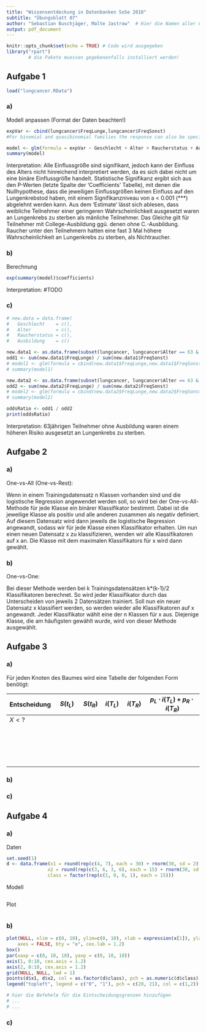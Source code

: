 ```yaml
---
title: "Wissensentdeckung in Datenbanken SoSe 2018"
subtitle: "Übungsblatt 07"
author: "Sebastian Buschjäger, Malte Jastrow"  # Hier die Namen aller Gruppenmitglieder eintragen!
output: pdf_document
---
```


```r
knitr::opts_chunk$set(echo = TRUE) # Code wird ausgegeben
library("rpart")
        # die Pakete muessen gegebenenfalls installiert werden!
```
## Aufgabe 1
```r
load("lungcancer.RData")
```


### a)
Modell anpassen (Format der Daten beachten!)
```r
expVar <- cbind(lungcancer$FreqLunge,lungcancer$FreqSonst)
#For binomial and quasibinomial families the response can also be specified as a two-column matrix with the columns giving the numbers of successes (=FreqLunge) and failure

model <- glm(formula = expVar ~ Geschlecht + Alter + Raucherstatus + Ausbildung, family = binomial(), data = lungcancer)
summary(model)

```
Interpretation:
Alle Einflussgröße sind signifikant, jedoch kann der Einfluss des Alters nicht hinreichend interpretiert werden, da es sich dabei nicht um eine binäre Einflussgröße handelt.
Statistische Signifikanz ergibt sich aus den P-Werten (letzte Spalte der 'Coefficients' Tabelle), mit denen die Nullhypothese, dass die jeweiligen Einflussgrößen keinen Einfluss auf den Lungenkrebstod haben, mit einem Signifikanzniveau von a < 0.001 (***) abgelehnt werden kann.
Aus dem 'Estimate' lässt sich ablesen, dass weibliche Teilnehmer einer geringeren Wahrscheinlichkeit ausgesetzt waren an Lungenkrebs zu sterben als mänliche Teilnehmer. Das Gleiche gilt für Teilnehmer mit College-Ausbildung ggü. denen ohne C.-Ausbildung.
Raucher unter den Teilnehmern hatten eine fast 3 Mal höhere Wahrscheinlichkeit an Lungenkrebs zu sterben, als Nichtraucher.


### b)
Berechnung
```r
exp(summary(model)$coefficients)

```

Interpretation:
#TODO


### c)
```r
# new.data = data.frame(
#   Geschlecht    = c(),
#   Alter         = c(),
#   Raucherstatus = c(),
#   Ausbildung    = c()

new.data1 <- as.data.frame(subset(lungcancer, lungcancer$Alter == 63 & lungcancer$Ausbildung  == 0))
odd1 <- sum(new.data1$FreqLunge) / sum(new.data1$FreqSonst)
# model1 <- glm(formula = cbind(new.data1$FreqLunge,new.data1$FreqSonst) ~ Geschlecht + Raucherstatus, family = binomial(), data = new.data1)
# summary(model1)

new.data2 <- as.data.frame(subset(lungcancer, lungcancer$Alter == 63 & lungcancer$Ausbildung  == 1))                          
odd2 <- sum(new.data2$FreqLunge) / sum(new.data2$FreqSonst)
# model2 <- glm(formula = cbind(new.data2$FreqLunge,new.data2$FreqSonst) ~ Geschlecht + Raucherstatus, family = binomial(), data = new.data2)
# summary(model2)

oddsRatio <- odd1 / odd2
print(oddsRatio)

```
Interpretation: 63jährigen Teilnehmer ohne Ausbildung waren einem höheren Risiko ausgesetzt an Lungenkrebs zu sterben.


## Aufgabe 2

### a)
One-vs-All (One-vs-Rest):

Wenn in einem Trainingsdatensatz n Klassen vorhanden sind und die logistische Regression angewendet werden soll, so wird bei der One-vs-All-Methode für jede Klasse ein binärer Klassifikator bestimmt. Dabei ist die jeweilige Klasse als positiv und alle anderen zusammen als negativ definiert. Auf diesem Datensatz wird dann jeweils die logistische Regression angewandt, sodass wir für jede Klasse einen Klassifikator erhalten. Um nun einen neuen Datensatz x zu klassifizieren, wenden wir alle Klassifikatoren auf x an. Die Klasse mit dem maximalen Klassifikators für x wird dann gewählt.

### b)
One-vs-One:

Bei dieser Methode werden bei k Trainingsdatensätzen k*(k-1)/2 Klassifikatoren berechnet. So wird jeder Klassifikator durch das Unterscheiden von jeweils 2 Datensätzen trainiert. Soll nun ein neuer Datensatz x klassifiert werden, so werden wieder alle Klassifikatoren auf x angewandt. Jeder Klassifikator wählt eine der n Klassen für x aus. Diejenige Klasse, die am häufigsten gewählt wurde, wird von dieser Methode ausgewählt.


## Aufgabe 3
### a)

<!-- Es ist Ihnen freigestellt, ob Sie die Aufgabe im Markdown-Dokument lösen oder Sie die komplette Aufgabe 3 in einer separaten pdf-Datei abgeben -->

Für jeden Knoten des Baumes wird eine Tabelle der folgenden Form benötigt:

Entscheidung | $S(t_L)$       | $S(t_R)$   | $i(T_L)$    | $i(T_R)$    | $p_L \cdot i(T_L) + p_R \cdot i(T_R)$
-------------|----------------|------------|-------------|-------------|---------------------------------------
 $X< ?$      |                |            |             |             | 
             |                |            |             |             |
             |                |            |             |             |
             |                |            |             |             |
             |                |            |             |             |
             |                |            |             |             |
             |                |            |             |             |
             |                |            |             |             |
             |                |            |             |             |
             |                |            |             |             |
             |                |            |             |             |
             |                |            |             |             |
             |                |            |             |             |
             |                |            |             |             |
             |                |            |             |             |
             |                |            |             |             |
             |                |            |             |             |
             |                |            |             |             |
             |                |            |             |             |






### b)
<!-- Auch hier ist Ihnen freisgestellt, ob sie in Latex einen Baum zeichnen möchten oder eine separate pdf-Datei abgeben -->


### c)


## Aufgabe 4
### a)
Daten
```r
set.seed(1)
d <- data.frame(x1 = round(rep(c(4, 7), each = 30) + rnorm(30, sd = 2)),
               x2 = round(rep(c(3, 6, 3, 6), each = 15) + rnorm(30, sd = 2)),
               class = factor(rep(c(1, 0, 0, 1), each = 15)))

```

Modell
```r



```

Plot
```r



```

### b)
```r
plot(NULL, xlim = c(0, 10), ylim=c(0, 10), xlab = expression(x[1]), ylab = expression(x[2]),
    axes = FALSE, bty = "o", cex.lab = 1.2)
box()
par(xaxp = c(0, 10, 10), yaxp = c(0, 10, 10))
axis(1, 0:10, cex.axis = 1.2)
axis(2, 0:10, cex.axis = 1.2)
grid(NULL, NULL, lwd = 1)
points(d$x1, d$x2, col = as.factor(d$class), pch = as.numeric(d$class) + 19)
legend("topleft", legend = c("0", "1"), pch = c(20, 21), col = c(1,2))

# hier die Befehele für die Eintscheidungsgrenzen hinzufügen
# ...
# ...

```



### c)
```r


```


